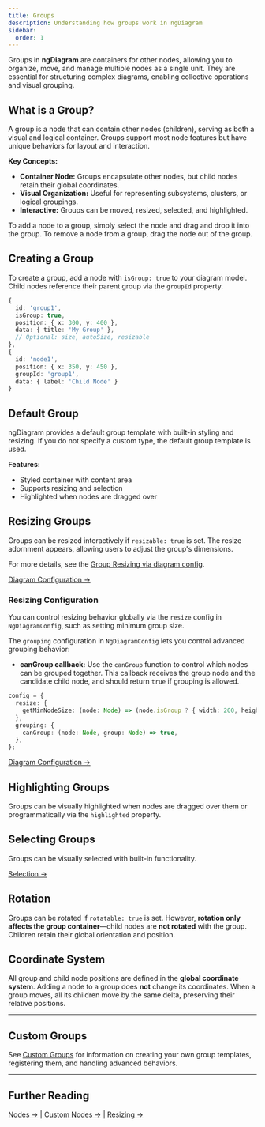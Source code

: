 ```yaml
---
title: Groups
description: Understanding how groups work in ngDiagram
sidebar:
  order: 1
---
```



Groups in **ngDiagram** are containers for other nodes, allowing you to organize, move, and manage multiple nodes as a single unit.
They are essential for structuring complex diagrams, enabling collective operations and visual grouping.

## What is a Group?

A group is a node that can contain other nodes (children), serving as both a visual and logical container.
Groups support most node features but have unique behaviors for layout and interaction.

**Key Concepts:**

- **Container Node:** Groups encapsulate other nodes, but child nodes retain their global coordinates.
- **Visual Organization:** Useful for representing subsystems, clusters, or logical groupings.
- **Interactive:** Groups can be moved, resized, selected, and highlighted.

To add a node to a group, simply select the node and drag and drop it into the group.
To remove a node from a group, drag the node out of the group.

## Creating a Group

To create a group, add a node with `isGroup: true` to your diagram model.
Child nodes reference their parent group via the `groupId` property.

```typescript {3,11}
{
  id: 'group1',
  isGroup: true,
  position: { x: 300, y: 400 },
  data: { title: 'My Group' },
  // Optional: size, autoSize, resizable
},
{
  id: 'node1',
  position: { x: 350, y: 450 },
  groupId: 'group1',
  data: { label: 'Child Node' }
}
```

## Default Group

ngDiagram provides a default group template with built-in styling and resizing.
If you do not specify a custom type, the default group template is used.

**Features:**

- Styled container with content area
- Supports resizing and selection
- Highlighted when nodes are dragged over

<Groups />

## Resizing Groups

Groups can be resized interactively if `resizable: true` is set.
The resize adornment appears, allowing users to adjust the group's dimensions.

For more details, see the [Group Resizing via diagram config](/docs/internals/nodes/groups/#resizing-configuration).

[Diagram Configuration →](/docs/internals/nodes/resizing/#configuring-resizing-via-diagram-config)

### Resizing Configuration

You can control resizing behavior globally via the `resize` config in `NgDiagramConfig`, such as setting minimum group size.

The `grouping` configuration in `NgDiagramConfig` lets you control advanced grouping behavior:

- **canGroup callback:**
  Use the `canGroup` function to control which nodes can be grouped together.
  This callback receives the group node and the candidate child node, and should return `true` if grouping is allowed.

```typescript {3,6}
config = {
  resize: {
    getMinNodeSize: (node: Node) => (node.isGroup ? { width: 200, height: 120 } : { width: 80, height: 40 }),
  },
  grouping: {
    canGroup: (node: Node, group: Node) => true,
  },
};
```

[Diagram Configuration →](/docs/internals/nodes/resizing/#configuring-resizing-via-diagram-config)

## Highlighting Groups

Groups can be visually highlighted when nodes are dragged over them or programmatically via the `highlighted` property.

## Selecting Groups

Groups can be visually selected with built-in functionality.

[Selection →](/docs/internals/nodes/selection)

## Rotation

Groups can be rotated if `rotatable: true` is set.
However, **rotation only affects the group container**—child nodes are **not rotated** with the group.
Children retain their global orientation and position.

## Coordinate System

All group and child node positions are defined in the **global coordinate system**.
Adding a node to a group does **not** change its coordinates.
When a group moves, all its children move by the same delta, preserving their relative positions.

---

## Custom Groups

See [Custom Groups](/docs/internals/nodes/custom-groups) for information on creating your own group templates, registering them, and handling advanced behaviors.

---

## Further Reading

[Nodes →](/docs/internals/nodes/nodes) | [Custom Nodes →](/docs/internals/nodes/custom-nodes) | [Resizing →](/docs/internals/nodes/resizing)
